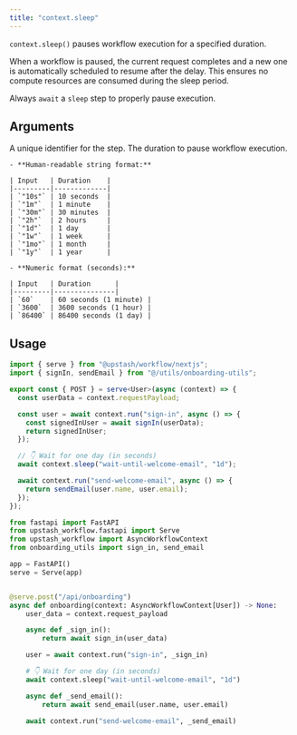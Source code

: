 ```yaml
---
title: "context.sleep"
---
```


`context.sleep()` pauses workflow execution for a specified duration.

When a workflow is paused, the current request completes and a new one is automatically scheduled to resume after the delay.
This ensures no compute resources are consumed during the sleep period.

<Note>Always `await` a `sleep` step to properly pause execution.</Note>

##  Arguments

<ParamField body="stepName" type="string">
    A unique identifier for the step.
</ParamField>

<ParamField body="duration" type="number|string">
    The duration to pause workflow execution.

    - **Human-readable string format:**

    | Input   | Duration    |
    |---------|-------------|
    | `"10s"` | 10 seconds  |
    | `"1m"`  | 1 minute    |
    | `"30m"` | 30 minutes  |
    | `"2h"`  | 2 hours     |
    | `"1d"`  | 1 day       |
    | `"1w"`  | 1 week      |
    | `"1mo"` | 1 month     |
    | `"1y"`  | 1 year      |

    - **Numeric format (seconds):**

    | Input   | Duration      |
    |---------|---------------|
    | `60`    | 60 seconds (1 minute) |
    | `3600`  | 3600 seconds (1 hour) |
    | `86400` | 86400 seconds (1 day) |
</ParamField>

## Usage

<CodeGroup>

```typescript TypeScript highlight={12-13}
import { serve } from "@upstash/workflow/nextjs";
import { signIn, sendEmail } from "@/utils/onboarding-utils";

export const { POST } = serve<User>(async (context) => {
  const userData = context.requestPayload;

  const user = await context.run("sign-in", async () => {
    const signedInUser = await signIn(userData);
    return signedInUser;
  });

  // 👇 Wait for one day (in seconds)
  await context.sleep("wait-until-welcome-email", "1d");

  await context.run("send-welcome-email", async () => {
    return sendEmail(user.name, user.email);
  });
});
```

```python Python
from fastapi import FastAPI
from upstash_workflow.fastapi import Serve
from upstash_workflow import AsyncWorkflowContext
from onboarding_utils import sign_in, send_email

app = FastAPI()
serve = Serve(app)


@serve.post("/api/onboarding")
async def onboarding(context: AsyncWorkflowContext[User]) -> None:
    user_data = context.request_payload

    async def _sign_in():
        return await sign_in(user_data)

    user = await context.run("sign-in", _sign_in)

    # 👇 Wait for one day (in seconds)
    await context.sleep("wait-until-welcome-email", "1d")

    async def _send_email():
        return await send_email(user.name, user.email)

    await context.run("send-welcome-email", _send_email)

```

</CodeGroup>
